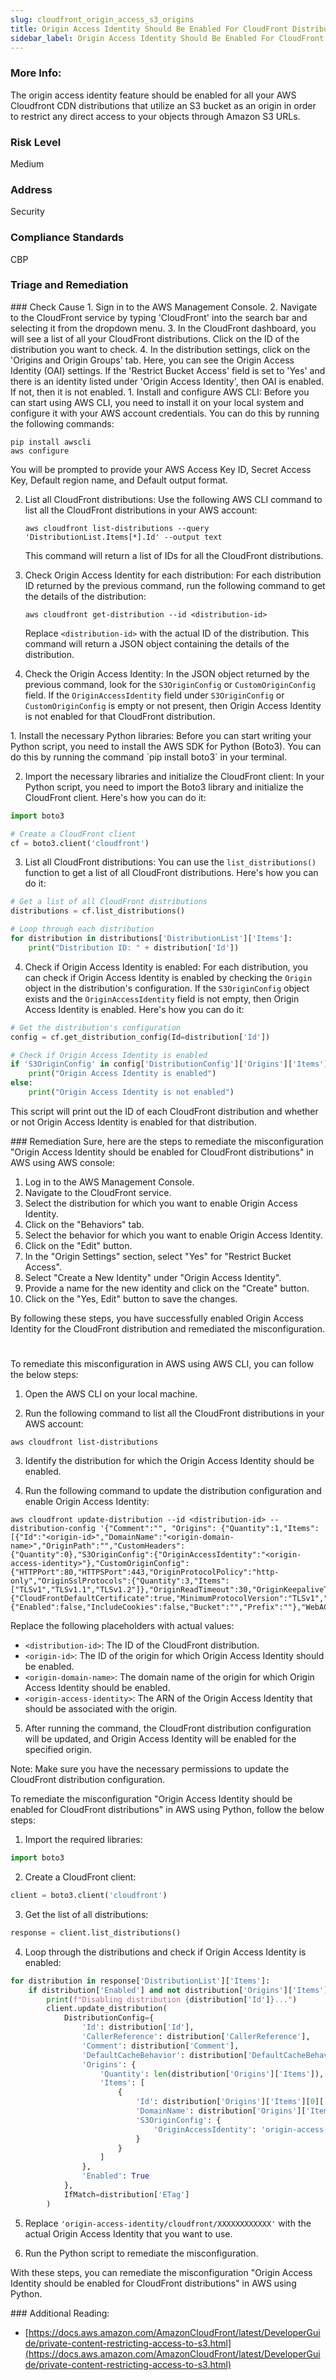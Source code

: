 ```yaml
---
slug: cloudfront_origin_access_s3_origins
title: Origin Access Identity Should Be Enabled For CloudFront Distributions
sidebar_label: Origin Access Identity Should Be Enabled For CloudFront Distributions
---
```


### More Info:

The origin access identity feature should be enabled for all your AWS Cloudfront CDN distributions that utilize an S3 bucket as an origin in order to restrict any direct access to your objects through Amazon S3 URLs.

### Risk Level

Medium

### Address

Security

### Compliance Standards

CBP


### Triage and Remediation
<Tabs>

<Tab title='Cause'>
### Check Cause
<AccordionGroup>
<Accordion title='Using Console' defaultOpen='true'>
1. Sign in to the AWS Management Console.
2. Navigate to the CloudFront service by typing 'CloudFront' into the search bar and selecting it from the dropdown menu.
3. In the CloudFront dashboard, you will see a list of all your CloudFront distributions. Click on the ID of the distribution you want to check.
4. In the distribution settings, click on the 'Origins and Origin Groups' tab. Here, you can see the Origin Access Identity (OAI) settings. If the 'Restrict Bucket Access' field is set to 'Yes' and there is an identity listed under 'Origin Access Identity', then OAI is enabled. If not, then it is not enabled.
</Accordion>

<Accordion title='Using CLI'>
1. Install and configure AWS CLI: Before you can start using AWS CLI, you need to install it on your local system and configure it with your AWS account credentials. You can do this by running the following commands:

   ```
   pip install awscli
   aws configure
   ```
   You will be prompted to provide your AWS Access Key ID, Secret Access Key, Default region name, and Default output format.

2. List all CloudFront distributions: Use the following AWS CLI command to list all the CloudFront distributions in your AWS account:

   ```
   aws cloudfront list-distributions --query 'DistributionList.Items[*].Id' --output text
   ```
   This command will return a list of IDs for all the CloudFront distributions.

3. Check Origin Access Identity for each distribution: For each distribution ID returned by the previous command, run the following command to get the details of the distribution:

   ```
   aws cloudfront get-distribution --id <distribution-id>
   ```
   Replace `<distribution-id>` with the actual ID of the distribution. This command will return a JSON object containing the details of the distribution.

4. Check the Origin Access Identity: In the JSON object returned by the previous command, look for the `S3OriginConfig` or `CustomOriginConfig` field. If the `OriginAccessIdentity` field under `S3OriginConfig` or `CustomOriginConfig` is empty or not present, then Origin Access Identity is not enabled for that CloudFront distribution.
</Accordion>

<Accordion title='Using Python'>
1. Install the necessary Python libraries: Before you can start writing your Python script, you need to install the AWS SDK for Python (Boto3). You can do this by running the command `pip install boto3` in your terminal.

2. Import the necessary libraries and initialize the CloudFront client: In your Python script, you need to import the Boto3 library and initialize the CloudFront client. Here's how you can do it:

```python
import boto3

# Create a CloudFront client
cf = boto3.client('cloudfront')
```

3. List all CloudFront distributions: You can use the `list_distributions()` function to get a list of all CloudFront distributions. Here's how you can do it:

```python
# Get a list of all CloudFront distributions
distributions = cf.list_distributions()

# Loop through each distribution
for distribution in distributions['DistributionList']['Items']:
    print("Distribution ID: " + distribution['Id'])
```

4. Check if Origin Access Identity is enabled: For each distribution, you can check if Origin Access Identity is enabled by checking the `Origin` object in the distribution's configuration. If the `S3OriginConfig` object exists and the `OriginAccessIdentity` field is not empty, then Origin Access Identity is enabled. Here's how you can do it:

```python
# Get the distribution's configuration
config = cf.get_distribution_config(Id=distribution['Id'])

# Check if Origin Access Identity is enabled
if 'S3OriginConfig' in config['DistributionConfig']['Origins']['Items'][0] and config['DistributionConfig']['Origins']['Items'][0]['S3OriginConfig']['OriginAccessIdentity']:
    print("Origin Access Identity is enabled")
else:
    print("Origin Access Identity is not enabled")
```

This script will print out the ID of each CloudFront distribution and whether or not Origin Access Identity is enabled for that distribution.
</Accordion>

</AccordionGroup>
</Tab>

<Tab title='Remediation'>
### Remediation

<AccordionGroup>
<Accordion title='Using Console' defaultOpen='true'>
Sure, here are the steps to remediate the misconfiguration "Origin Access Identity should be enabled for CloudFront distributions" in AWS using AWS console:

1. Log in to the AWS Management Console.
2. Navigate to the CloudFront service.
3. Select the distribution for which you want to enable Origin Access Identity.
4. Click on the "Behaviors" tab.
5. Select the behavior for which you want to enable Origin Access Identity.
6. Click on the "Edit" button.
7. In the "Origin Settings" section, select "Yes" for "Restrict Bucket Access".
8. Select "Create a New Identity" under "Origin Access Identity".
9. Provide a name for the new identity and click on the "Create" button.
10. Click on the "Yes, Edit" button to save the changes.

By following these steps, you have successfully enabled Origin Access Identity for the CloudFront distribution and remediated the misconfiguration.

#
</Accordion>

<Accordion title='Using CLI'>
To remediate this misconfiguration in AWS using AWS CLI, you can follow the below steps:

1. Open the AWS CLI on your local machine.

2. Run the following command to list all the CloudFront distributions in your AWS account:

```
aws cloudfront list-distributions
```

3. Identify the distribution for which the Origin Access Identity should be enabled.

4. Run the following command to update the distribution configuration and enable Origin Access Identity:

```
aws cloudfront update-distribution --id <distribution-id> --distribution-config '{"Comment":"", "Origins": {"Quantity":1,"Items":[{"Id":"<origin-id>","DomainName":"<origin-domain-name>","OriginPath":"","CustomHeaders":{"Quantity":0},"S3OriginConfig":{"OriginAccessIdentity":"<origin-access-identity>"},"CustomOriginConfig":{"HTTPPort":80,"HTTPSPort":443,"OriginProtocolPolicy":"http-only","OriginSslProtocols":{"Quantity":3,"Items":["TLSv1","TLSv1.1","TLSv1.2"]},"OriginReadTimeout":30,"OriginKeepaliveTimeout":5}}]},"Enabled":true,"PriceClass":"PriceClass_All","ViewerCertificate":{"CloudFrontDefaultCertificate":true,"MinimumProtocolVersion":"TLSv1","CertificateSource":"cloudfront"},"DefaultRootObject":"","Logging":{"Enabled":false,"IncludeCookies":false,"Bucket":"","Prefix":""},"WebACLId":"","HttpVersion":"http2","IsIPV6Enabled":true}'
```

Replace the following placeholders with actual values:

- `<distribution-id>`: The ID of the CloudFront distribution.
- `<origin-id>`: The ID of the origin for which Origin Access Identity should be enabled.
- `<origin-domain-name>`: The domain name of the origin for which Origin Access Identity should be enabled.
- `<origin-access-identity>`: The ARN of the Origin Access Identity that should be associated with the origin.

5. After running the command, the CloudFront distribution configuration will be updated, and Origin Access Identity will be enabled for the specified origin.

Note: Make sure you have the necessary permissions to update the CloudFront distribution configuration.
</Accordion>

<Accordion title='Using Python'>
To remediate the misconfiguration "Origin Access Identity should be enabled for CloudFront distributions" in AWS using Python, follow the below steps:

1. Import the required libraries:

```python
import boto3
```

2. Create a CloudFront client:

```python
client = boto3.client('cloudfront')
```

3. Get the list of all distributions:

```python
response = client.list_distributions()
```

4. Loop through the distributions and check if Origin Access Identity is enabled:

```python
for distribution in response['DistributionList']['Items']:
    if distribution['Enabled'] and not distribution['Origins']['Items'][0]['S3OriginConfig']['OriginAccessIdentity']:
        print(f"Disabling distribution {distribution['Id']}...")
        client.update_distribution(
            DistributionConfig={
                'Id': distribution['Id'],
                'CallerReference': distribution['CallerReference'],
                'Comment': distribution['Comment'],
                'DefaultCacheBehavior': distribution['DefaultCacheBehavior'],
                'Origins': {
                    'Quantity': len(distribution['Origins']['Items']),
                    'Items': [
                        {
                            'Id': distribution['Origins']['Items'][0]['Id'],
                            'DomainName': distribution['Origins']['Items'][0]['DomainName'],
                            'S3OriginConfig': {
                                'OriginAccessIdentity': 'origin-access-identity/cloudfront/XXXXXXXXXXXX'
                            }
                        }
                    ]
                },
                'Enabled': True
            },
            IfMatch=distribution['ETag']
        )
```

5. Replace `'origin-access-identity/cloudfront/XXXXXXXXXXXX'` with the actual Origin Access Identity that you want to use.

6. Run the Python script to remediate the misconfiguration.

With these steps, you can remediate the misconfiguration "Origin Access Identity should be enabled for CloudFront distributions" in AWS using Python.
</Accordion>

</AccordionGroup>
</Tab>
</Tabs>
### Additional Reading:

- [https://docs.aws.amazon.com/AmazonCloudFront/latest/DeveloperGuide/private-content-restricting-access-to-s3.html](https://docs.aws.amazon.com/AmazonCloudFront/latest/DeveloperGuide/private-content-restricting-access-to-s3.html) 

